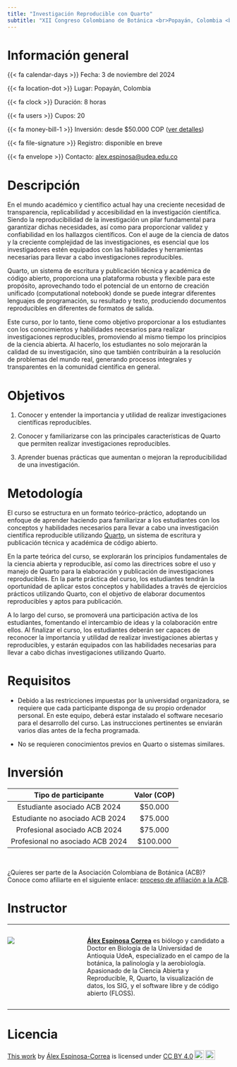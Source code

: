 ```yaml
---
title: "Investigación Reproducible con Quarto"
subtitle: "XII Congreso Colombiano de Botánica <br>Popayán, Colombia <br>Noviembre 4 al 8 del 2024"
---
```


# Información general

{{< fa calendar-days >}} Fecha: 3 de noviembre del 2024

{{< fa location-dot >}} Lugar: Popayán, Colombia

{{< fa clock >}} Duración: 8 horas

{{< fa users >}} Cupos: 20

{{< fa money-bill-1 >}} Inversión: desde $50.000 COP ([ver detalles](#sec-inversion))

{{< fa file-signature >}} Registro: disponible en breve

{{< fa envelope >}} Contacto: [alex.espinosa\@udea.edu.co](mailto:alex.espinosa@udea.edu.co)

# Descripción

En el mundo académico y científico actual hay una creciente necesidad de transparencia, replicabilidad y accesibilidad en la investigación científica. Siendo la reproducibilidad de la investigación un pilar fundamental para garantizar dichas necesidades, así como para proporcionar validez y confiabilidad en los hallazgos científicos. Con el auge de la ciencia de datos y la creciente complejidad de las investigaciones, es esencial que los investigadores estén equipados con las habilidades y herramientas necesarias para llevar a cabo investigaciones reproducibles. 

Quarto, un sistema de escritura y publicación técnica y académica de código abierto, proporciona una plataforma robusta y flexible para este propósito, aprovechando todo el potencial de un entorno de creación unificado (computational notebook) donde se puede integrar diferentes lenguajes de programación, su resultado y texto, produciendo documentos reproducibles en diferentes de formatos de salida. 

Este curso, por lo tanto, tiene como objetivo proporcionar a los estudiantes con los conocimientos y habilidades necesarios para realizar investigaciones reproducibles, promoviendo al mismo tiempo los principios de la ciencia abierta. Al hacerlo, los estudiantes no solo mejorarán la calidad de su investigación, sino que también contribuirán a la resolución de problemas del mundo real, generando procesos integrales y transparentes en la comunidad científica en general.

# Objetivos

1.  Conocer y entender la importancia y utilidad de realizar investigaciones científicas reproducibles.

2.  Conocer y familiarizarse con las principales características de Quarto que permiten realizar investigaciones reproducibles.

3.  Aprender buenas prácticas que aumentan o mejoran la reproducibilidad de una investigación.

# Metodología

El curso se estructura en un formato teórico-práctico, adoptando un enfoque de aprender haciendo para familiarizar a los estudiantes con los conceptos y habilidades necesarios para llevar a cabo una investigación científica reproducible utilizando [Quarto](https://quarto.org/), un sistema de escritura y publicación técnica y académica de código abierto. 

En la parte teórica del curso, se explorarán los principios fundamentales de la ciencia abierta y reproducible, así como las directrices sobre el uso y manejo de Quarto para la elaboración y publicación de investigaciones reproducibles. En la parte práctica del curso, los estudiantes tendrán la oportunidad de aplicar estos conceptos y habilidades a través de ejercicios prácticos utilizando Quarto, con el objetivo de elaborar documentos reproducibles y aptos para publicación. 

A lo largo del curso, se promoverá una participación activa de los estudiantes, fomentando el intercambio de ideas y la colaboración entre ellos. Al finalizar el curso, los estudiantes deberán ser capaces de reconocer la importancia y utilidad de realizar investigaciones abiertas y reproducibles, y estarán equipados con las habilidades necesarias para llevar a cabo dichas investigaciones utilizando Quarto.

# Requisitos

-   Debido a las restricciones impuestas por la universidad organizadora, se requiere que cada participante disponga de su propio ordenador personal. En este equipo, deberá estar instalado el software necesario para el desarrollo del curso. Las instrucciones pertinentes se enviarán varios días antes de la fecha programada.

-   No se requieren conocimientos previos en Quarto o sistemas similares.

# Inversión {#sec-inversion}

|     **Tipo de participante**     | **Valor (COP)** |
|:--------------------------------:|:---------------:|
|   Estudiante asociado ACB 2024   |    \$50.000     |
| Estudiante no asociado ACB 2024  |    \$75.000     |
|  Profesional asociado ACB 2024   |    \$75.000     |
| Profesional no asociado ACB 2024 |    \$100.000    |

\

¿Quieres ser parte de la Asociación Colombiana de Botánica (ACB)?\
Conoce como afiliarte en el siguiente enlace: [proceso de afiliación a la ACB](https://congresobotanica.org/afiliacion-acb/).

# Instructor

***

::: columns
::: {.column width="25%"}
![](images/profile.jpeg)
:::

::: {.column width="5%"}
:::

::: {.column width="70%"}
[**Álex Espinosa Correa**](http://alexespinosaco.github.io) es biólogo y candidato a Doctor en Biología de la Universidad de Antioquia UdeA, especializado en el campo de la botánica, la palinología y la aerobiología. Apasionado de la Ciencia Abierta y Reproducible, R, Quarto, la visualización de datos, los SIG, y el software libre y de código abierto (FLOSS).
:::
:::

***

# Licencia

<p xmlns:cc="http://creativecommons.org/ns#">

<a rel="cc:attributionURL" href="https://geobota.github.io/xii-ccb-quarto/">This work</a> by <a rel="cc:attributionURL dct:creator" property="cc:attributionName" href="http://alexespinosaco.github.io">Álex Espinosa-Correa</a> is licensed under <a href="https://creativecommons.org/licenses/by/4.0/?ref=chooser-v1" target="_blank" rel="license noopener noreferrer" style="display:inline-block;">CC BY 4.0<img src="https://mirrors.creativecommons.org/presskit/icons/cc.svg?ref=chooser-v1" style="height:22px!important;margin-left:3px;vertical-align:text-bottom;"/><img src="https://mirrors.creativecommons.org/presskit/icons/by.svg?ref=chooser-v1" style="height:22px!important;margin-left:3px;vertical-align:text-bottom;"/></a>

</p>
